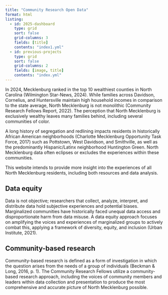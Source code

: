 ```yaml
---
title: "Community Research Open Data"
format: html
listing:
  - id: 2025-dashboard
    type: grid
    sort: false
    grid-columns: 3
    fields: [title]
    contents: "index1.yml"
  - id: previous-projects
    type: grid
    sort: false
    grid-columns: 2
    fields: [image, title]
    contents: "index.yml"
---
```


In 2024, Mecklenburg ranked in the top 10 wealthiest counties in North Carolina (Wilmington Star-News, 2024). While families across Davidson, Cornelius, and Huntersville maintain high household incomes in comparison to the state average, North Mecklenburg is not monolithic (Community Research Fellows Report, 2022). The perception that North Mecklenburg is exclusively wealthy leaves many families behind, including several communities of color.

A long history of segregation and redlining impacts residents in historically African American neighborhoods (Charlotte Mecklenburg Opportunity Task Force, 2017) such as Pottstown, West Davidson, and Smithville, as well as the predominantly Hispanic/Latinx neighborhood Huntington Green. North Mecklenburg data often eclipses or excludes the experiences within these communities.

This website intends to provide more insight into the experiences of all North Mecklenburg residents, including both resources and data analysis.

## Data equity

Data is not objective; researchers that collect, analyze, interpret, and distribute data hold subjective experiences and potential biases. Marginalized communities have historically faced unequal data access and disproportionate harm from data misuse. A data equity approach focuses on amplifying the voices and experiences of marginalized groups to actively combat this, applying a framework of diversity, equity, and inclusion (Urban Institute, 2021).

## Community-based research

Community-based research is defined as a form of investigation in which the question arises from the needs of a group of individuals (Beckman & Long, 2016, p. 1). The Community Research Fellows utilize a community-based research approach, including the voices of community members and leaders within data collection and presentation to produce the most comprehensive and accurate picture of North Mecklenburg possible.

:::: {#2025-dashboard}
::: {#previous-projects}
:::
::::
